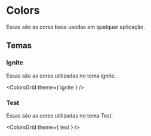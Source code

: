 
<Meta title="Tokens/Colors" />

# Colors

Essas são as cores base usadas em qualquer aplicação. 

<ColorsGrid />

## Temas
### Ignite

Essas são as cores utilizadas no tema ignite. 

<ColorsGrid theme={ ignite } />

### Test

Essas são as cores utilizadas no tema Test. 

<ColorsGrid theme={ test } />